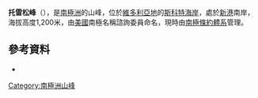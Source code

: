 {{coord|77|44|S|163|38|E|display=title}}

'''托雷松峰'''（{{lang-en|Thoreson Peak}}），是[[南極洲|南極洲]]的山峰，位於[[維多利亞地|維多利亞地]]的[[斯科特海岸|斯科特海岸]]，處於[[新港_(南極洲)|新港]]南岸，海拔高度1,200米，由[[美國|美國]]南極名稱諮詢委員命名，現時由[[南極條約體系|南極條約體系]]管理。

==參考資料==
*{{usgs-gazetteer}}

{{DEFAULTSORT:Thoreson Peak}}
[[Category:南極洲山峰|Category:南極洲山峰]]


{{ScottCoast-geo-stub}}